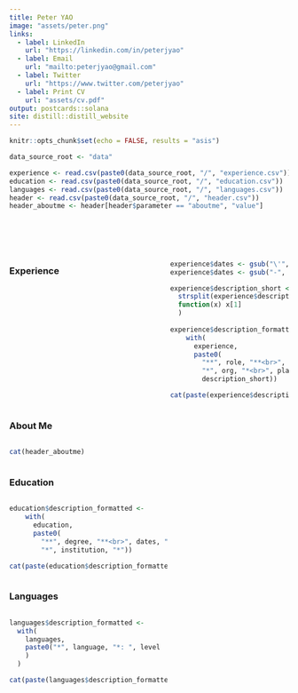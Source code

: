 ```yaml
---
title: Peter YAO
image: "assets/peter.png"
links:
  - label: LinkedIn
    url: "https://linkedin.com/in/peterjyao"
  - label: Email
    url: "mailto:peterjyao@gmail.com"
  - label: Twitter
    url: "https://www.twitter.com/peterjyao"
  - label: Print CV
    url: "assets/cv.pdf"
output: postcards::solana
site: distill::distill_website
---
```


```r
knitr::opts_chunk$set(echo = FALSE, results = "asis")
```

```r
data_source_root <- "data"

experience <- read.csv(paste0(data_source_root, "/", "experience.csv"))
education <- read.csv(paste0(data_source_root, "/", "education.csv"))
languages <- read.csv(paste0(data_source_root, "/", "languages.csv"))
header <- read.csv(paste0(data_source_root, "/", "header.csv"))
header_aboutme <- header[header$parameter == "aboutme", "value"]
```

<p style="margin-bottom:2cm;"></p>

::::: {style="display: grid; grid-template-columns: 4fr 3fr; grid-column-gap: 5px;"}

:::: {}
### Experience

```r
experience$dates <- gsub("\'", "20", experience$dates) 
experience$dates <- gsub("-", " - ", experience$dates) 

experience$description_short <- sapply(
  strsplit(experience$description, ":"), 
  function(x) x[1]
  )
  
experience$description_formatted <- 
    with(
      experience,
      paste0(
        "**", role, "**<br>", dates, "<br>",
        "*", org, "*<br>", place, "<br>",
        description_short))

cat(paste(experience$description_formatted, collapse = "<br><br>"))
```
::::

:::: {style="display: grid; grid-template-rows: auto auto auto; align-content: space-between"}

::: {}
### About Me

```r
cat(header_aboutme)
```
:::

::: {}
### Education

```r

education$description_formatted <- 
    with(
      education,
      paste0(
        "**", degree, "**<br>", dates, "<br>",
        "*", institution, "*"))

cat(paste(education$description_formatted, collapse = "<br><br>"))
```
:::

::: {}
### Languages

```r

languages$description_formatted <-
  with(
    languages,
    paste0("*", language, "*: ", level
    )
  )

cat(paste(languages$description_formatted, collapse = "<br>"))
```
:::

::::

:::::